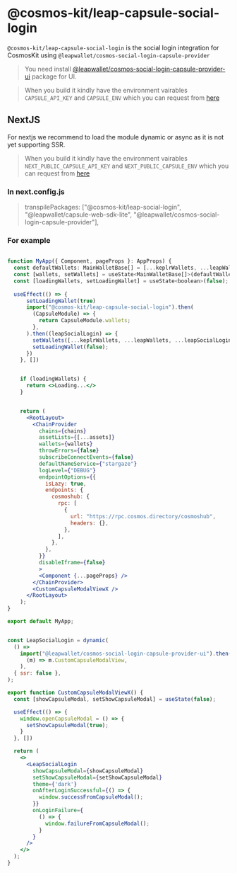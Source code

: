 # @cosmos-kit/leap-capsule-social-login


`@cosmos-kit/leap-capsule-social-login` is the social login integration for CosmosKit using `@leapwallet/cosmos-social-login-capsule-provider`

> You need install [@leapwallet/cosmos-social-login-capsule-provider-ui](https://www.npmjs.com/package/@leapwallet/cosmos-social-login-capsule-provider-ui) package for UI.

> When you build it kindly have the environment vairables `CAPSULE_API_KEY` and  `CAPSULE_ENV` which you can request from [here](https://7f4shq8oyfd.typeform.com/to/F86oVLhb?typeform-source=usecapsule.com)

## NextJS

For nextjs we recommend to load the module dynamic or async as it is not yet supporting SSR.

> When you build it kindly have the environment vairables `NEXT_PUBLIC_CAPSULE_API_KEY` and  `NEXT_PUBLIC_CAPSULE_ENV` which you can request from [here](https://7f4shq8oyfd.typeform.com/to/F86oVLhb?typeform-source=usecapsule.com)

### In next.config.js

>   transpilePackages: ["@cosmos-kit/leap-social-login", "@leapwallet/capsule-web-sdk-lite", "@leapwallet/cosmos-social-login-capsule-provider"],


### For example

```jsx

function MyApp({ Component, pageProps }: AppProps) {
  const defaultWallets: MainWalletBase[] = [...keplrWallets, ...leapWallets];
  const [wallets, setWallets] = useState<MainWalletBase[]>(defaultWallets)
  const [loadingWallets, setLoadingWallet] = useState<boolean>(false);
    
  useEffect(() => {
      setLoadingWallet(true)
      import("@cosmos-kit/leap-capsule-social-login").then(
        (CapsuleModule) => {
          return CapsuleModule.wallets;
        },
      ).then((leapSocialLogin) => {
        setWallets([...keplrWallets, ...leapWallets, ...leapSocialLogin])
        setLoadingWallet(false);
      })
    }, [])


    if (loadingWallets) {
      return <>Loading...</>
    }


    return (
      <RootLayout>
        <ChainProvider
          chains={chains}
          assetLists={[...assets]}
          wallets={wallets}
          throwErrors={false}
          subscribeConnectEvents={false}
          defaultNameService={"stargaze"}
          logLevel={"DEBUG"}
          endpointOptions={{
            isLazy: true,
            endpoints: {
              cosmoshub: {
                rpc: [
                  {
                    url: "https://rpc.cosmos.directory/cosmoshub",
                    headers: {},
                  },
                ],
              },
            },
          }}
          disableIframe={false}
          >
          <Component {...pageProps} />
        </ChainProvider>
        <CustomCapsuleModalViewX />
      </RootLayout>
    );
}

export default MyApp;


const LeapSocialLogin = dynamic(
  () =>
    import("@leapwallet/cosmos-social-login-capsule-provider-ui").then(
      (m) => m.CustomCapsuleModalView,
    ),
  { ssr: false },
);

export function CustomCapsuleModalViewX() {
  const [showCapsuleModal, setShowCapsuleModal] = useState(false);

  useEffect(() => {
    window.openCapsuleModal = () => {
      setShowCapsuleModal(true);
    }
  }, [])

  return (
    <>
      <LeapSocialLogin
        showCapsuleModal={showCapsuleModal}
        setShowCapsuleModal={setShowCapsuleModal}
        theme={'dark'}
        onAfterLoginSuccessful={() => {
          window.successFromCapsuleModal();
        }}
        onLoginFailure={
          () => {
            window.failureFromCapsuleModal();
          }
        }
      />
    </>
  );
}
```

